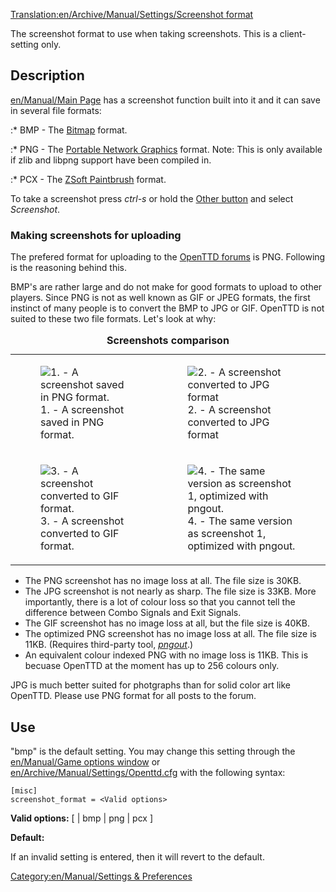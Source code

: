 [[Translation:en/Archive/Manual/Settings/Screenshot format]]
[[Category:en/Manual/Settings & Preferences]]

The screenshot format to use when taking screenshots. This is a client-setting only.

==Description==
[[en/Manual/Main Page]] has a screenshot function built into it and it can save in several file formats:

:* BMP - The [http://en.wikipedia.org/wiki/Windows_bitmap Bitmap] format.
:* PNG - The [http://www.libpng.org/pub/png/ Portable Network Graphics] format.  Note: This is only available if zlib and libpng support have been compiled in.
:* PCX - The [http://en.wikipedia.org/wiki/PCX ZSoft Paintbrush] format.

To take a screenshot press ''ctrl-s'' or hold the [http://wiki.openttd.org/index.php/Game_interface#Various Other button] and select ''Screenshot''.

===Making screenshots for uploading===
The prefered format for uploading to the [http://www.tt-forums.net/index.php?c=20 OpenTTD forums] is PNG.  Following is the reasoning behind this.

BMP's are rather large and do not make for good formats to upload to other players.  Since PNG is not as well known as GIF or JPEG formats, the first instinct of many people is to convert the BMP to JPG or GIF.  OpenTTD is not suited to these two file formats.  Let's look at why:
<center>
{|
|+ '''Screenshots comparison'''
|-
|[[File:en/Manual/Screenshot png.png|center|frame|1. - A screenshot saved in PNG format.]]||[[File:en/Manual/Screenshot jpg.jpeg|center|frame|2. - A screenshot converted to JPG format]]
|-
|[[File:en/Manual/Screenshot gif.gif|center|frame|3. - A screenshot converted to GIF format.]]
|[[File:en/Manual/Screenshot optimised pngout.png|center|frame|4. - The same version as screenshot 1, optimized with pngout.]]
|}</center>

*The PNG screenshot has no image loss at all.  The file size is 30KB.
*The JPG screenshot is not nearly as sharp.  The file size is 33KB.  More importantly, there is a lot of colour loss so that you cannot tell the difference between Combo Signals and Exit Signals.
*The GIF screenshot has no image loss at all,  but the file size is 40KB.
*The optimized PNG screenshot has no image loss at all. The file size is 11KB. (Requires third-party tool, ''[http://advsys.net/ken/utils.htm pngout]''.)
*An equivalent colour indexed PNG with no image loss is 11KB.  This is becuase OpenTTD at the moment has up to 256 colours only.

JPG is much better suited for photgraphs than for solid color art like OpenTTD.  Please use PNG format for all posts to the forum.

{{en/Note|PCX files are a legacy feature as the original Transport Tycoon could only save in PCX format.  PCX files do not compress very much, the example above as a PCX is 233KB.}}

==Use==

"bmp" is the default setting.  You may change this setting through the [[en/Manual/Game options window]] or [[en/Archive/Manual/Settings/Openttd.cfg]] with the following syntax:

<pre>
[misc]
screenshot_format = <Valid options>
</pre>

'''Valid options:''' [ <empty> | bmp | png | pcx ]

'''Default:''' <empty>

If an invalid setting is entered, then it will revert to the default.